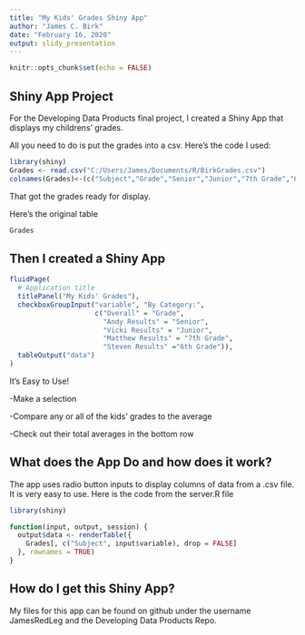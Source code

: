 ---
title: "My Kids' Grades Shiny App"
author: "James C. Birk"
date: "February 16, 2020"
output: slidy_presentation
---

```{r setup, include=FALSE}
knitr::opts_chunk$set(echo = FALSE)
```

## Shiny App Project

For the Developing Data Products final project, I created a Shiny App that displays my childrens' grades.

All you need to do is put the grades into a csv.
 Here's the code I used:

```{r echo=TRUE}
library(shiny)
Grades <- read.csv("C:/Users/James/Documents/R/BirkGrades.csv")
colnames(Grades)<-(c("Subject","Grade","Senior","Junior","7th Grade","6th Grade"))
```
That got the grades ready for display.

Here's the original table
```{r echo=FALSE}
Grades
```


## Then I created a Shiny App

```{r ShinyGrades, echo = TRUE}
fluidPage(
  # Application title
  titlePanel("My Kids' Grades"),
  checkboxGroupInput("variable", "By Category:",
                     c("Overall" = "Grade",
                       "Andy Results" = "Senior",
                       "Vicki Results" = "Junior",
                       "Matthew Results" = "7th Grade",
                       "Steven Results" ="6th Grade")),
  tableOutput("data")
)
```
It's Easy to Use!

-Make a selection

-Compare any or all of the kids' grades to the average

-Check out their total averages in the bottom row


## What does the App Do and how does it work?
The app uses radio button inputs to display columns of data from a .csv file.  It is very easy to use. 
Here is the code from the server.R file
```{r server, echo=TRUE}
library(shiny)

function(input, output, session) {
  output$data <- renderTable({
    Grades[, c("Subject", input$variable), drop = FALSE]
  }, rownames = TRUE)
}

```









## How do I get this Shiny App?





My files for this app can be found on github under the username JamesRedLeg and the Developing Data Products Repo. 